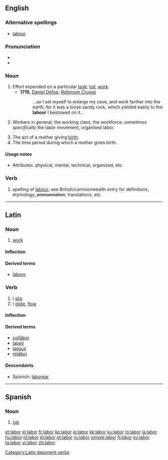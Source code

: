 {{wikipedia|dab=labor}}
{{also|Labor}}
==English==

===Alternative spellings===
* [[labour]] {{qualifier|Britain|Australia|New Zealand|Canada}}

===Pronunciation===
* {{audio|en-us-labor.ogg|Audio (US)}}
* {{rhymes|eɪbə(r)}}

===Noun===
{{en-noun|s|-}}

# Effort expended on a particular [[task]]; [[toil]], [[work]].
#* '''1719,''' [[w:Daniel Defoe|Daniel Defoe]], ''[[w:Robinson Crusoe|Robinson Crusoe]]''
#*: ...so I set myself to enlarge my cave, and work farther into the earth; for it was a loose sandy rock, which yielded easily to the '''labour''' I bestowed on it...
# {{uncountable}} Workers in general; the working class, the workforce; ''sometimes specifically'' the labor movement, organised labor.
# The act of a mother giving [[birth]].
# The time period during which a mother gives birth.

====Usage notes====
* Attributes: physical, mental, technical, organized, etc.

===Verb===
{{en-verb}}

# {{US}} spelling of [[labour]]; see British/commonwealth entry for definitions, etymology, <s>pronunciation</s>, translations, etc.

----

==Latin==

===Noun===
{{la-noun|labor|laboris|labōris|m|third}}

# [[work]]

====Inflection====
{{la-decl-3rd|M|labor|labōr}}

====Derived terms====
* [[laboro]]

===Verb===
{{la-verb|labor|lābor|labi|lābī|lapsus sum|lāpsus sum}}

# I [[slip]]
# I [[glide]], [[flow]]

====Inflection====
{{la-conj-3rd-depon|lāb|lāps|11=lab|22=laps}}

====Derived terms====
* [[collabor|collābor]]
* [[lapso|lapsō]]
* [[lapsus]]
* [[relabor|relābor]]

====Descendants====
* Spanish: [[laborear]]

[[Category:Latin deponent verbs]]

----

==Spanish==

===Noun===
{{es-noun-f}}

# [[job]]

[[et:labor]]
[[el:labor]]
[[fr:labor]]
[[ko:labor]]
[[io:labor]]
[[kk:labor]]
[[ku:labor]]
[[lo:labor]]
[[la:labor]]
[[hu:labor]]
[[nl:labor]]
[[pl:labor]]
[[pt:labor]]
[[ru:labor]]
[[simple:labor]]
[[fi:labor]]
[[sv:labor]]
[[ta:labor]]
[[vi:labor]]
[[zh:labor]]
